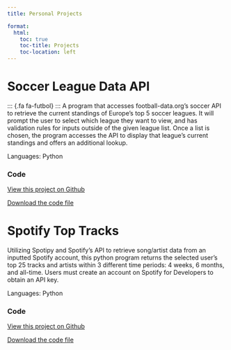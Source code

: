 ```yaml
---
title: Personal Projects

format:
  html:
    toc: true
    toc-title: Projects
    toc-location: left
---
```


#  Soccer League Data API

::: {.fa fa-futbol} ::: 
A program that accesses football-data.org's soccer API to retrieve the current standings of Europe's top 5 soccer leagues. It will prompt the user to select which league they want to view, and has validation rules for inputs outside of the given league list. Once a list is chosen, the program accesses the API to display that league's current standings and offers an additional lookup.

Languages: Python

### Code
[View this project on Github](https://github.com/dcorcoran7/SoccerLeagueStandingsAPI)

[Download the code file](../project_code_files/SoccerData.py)

# Spotify Top Tracks

Utilizing Spotipy and Spotify's API to retrieve song/artist data from an inputted Spotify account, this python program returns the selected user's top 25 tracks and artists within 3 different time periods: 4 weeks, 6 months, and all-time. Users must create an account on Spotify for Developers to obtain an API key.

Languages: Python

### Code
[View this project on Github](https://github.com/dcorcoran7/SpotifyTopTracks)

[Download the code file](../project_code_files/SpotifyScraper.py)